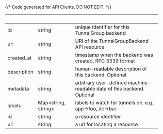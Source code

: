 {/* Code generated for API Clients. DO NOT EDIT. */}

| &nbsp;      | &nbsp;                    | &nbsp;                                                                 |
| ----------- | ------------------------- | ---------------------------------------------------------------------- |
| id          | string                    | unique identifier for this TunnelGroup backend                         |
| uri         | string                    | URI of the TunnelGroupBackend API resource                             |
| created_at  | string                    | timestamp when the backend was created, RFC 3339 format                |
| description | string                    | human-readable description of this backend. Optional                   |
| metadata    | string                    | arbitrary user-defined machine-readable data of this backend. Optional |
| labels      | Map&lt;string, string&gt; | labels to watch for tunnels on, e.g. app->foo, dc->bar                 |
| id          | string                    | a resource identifier                                                  |
| uri         | string                    | a uri for locating a resource                                          |
